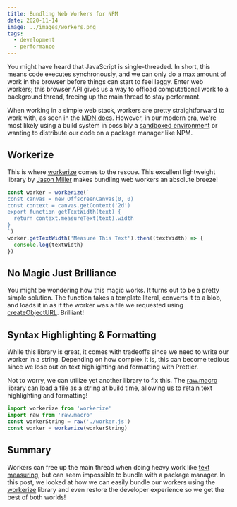 ```yaml
---
title: Bundling Web Workers for NPM
date: 2020-11-14
image: ../images/workers.png
tags:
  - development
  - performance
---
```


You might have heard that JavaScript is single-threaded. In short, this means code executes synchronously, and we can only do a max amount of work in the browser before things can start to feel laggy. Enter web workers; this browser API gives us a way to offload computational work to a background thread, freeing up the main thread to stay performant.

When working in a simple web stack, workers are pretty straightforward to work with, as seen in the [MDN docs](https://developer.mozilla.org/en-US/docs/Web/API/Web_Workers_API/Using_web_workers). However, in our modern era, we're most likely using a build system in possibly a [sandboxed environment](https://twitter.com/threepointone/status/1327702544940994562) or wanting to distribute our code on a package manager like NPM.

## Workerize

This is where [workerize](https://github.com/developit/workerize) comes to the rescue. This excellent lightweight library by [Jason Miller](https://twitter.com/_developit) makes bundling web workers an absolute breeze!

```js
const worker = workerize(`
const canvas = new OffscreenCanvas(0, 0)
const context = canvas.getContext('2d')
export function getTextWidth(text) {
  return context.measureText(text).width
}
`)
worker.getTextWidth('Measure This Text').then((textWidth) => {
  console.log(textWidth)
})
```

## No Magic Just Brilliance

You might be wondering how this magic works. It turns out to be a pretty simple solution. The function takes a template literal, converts it to a blob, and loads it in as if the worker was a file we requested using [createObjectURL](https://developer.mozilla.org/en-US/docs/Web/API/URL/createObjectURL). Brilliant!

## Syntax Highlighting & Formatting

While this library is great, it comes with tradeoffs since we need to write our worker in a string. Depending on how complex it is, this can become tedious since we lose out on text highlighting and formatting with Prettier.

Not to worry, we can utilize yet another library to fix this. The [raw.macro](https://github.com/pveyes/raw.macro/) library can load a file as a string at build time, allowing us to retain text highlighting and formatting!

```js
import workerize from 'workerize'
import raw from 'raw.macro'
const workerString = raw('./worker.js')
const worker = workerize(workerString)
```

## Summary

Workers can free up the main thread when doing heavy work like [text measuring](https://codesandbox.io/s/react-offscreencanvas-text-measuring-6vibf), but can seem impossible to bundle with a package manager. In this post, we looked at how we can easily bundle our workers using the [workerize](https://github.com/developit/workerize) library and even restore the developer experience so we get the best of both worlds!
